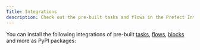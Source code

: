 ```yaml
---
Title: Integrations
description: Check out the pre-built tasks and flows in the Prefect Integrations library.
---
```


You can install the following integrations of pre-built [tasks](/3.0rc/develop/write-tasks/), [flows](/3.0rc/develop/write-workflows/), [blocks](/3.0rc/develop/connect-third-party/) and more as PyPI packages:
